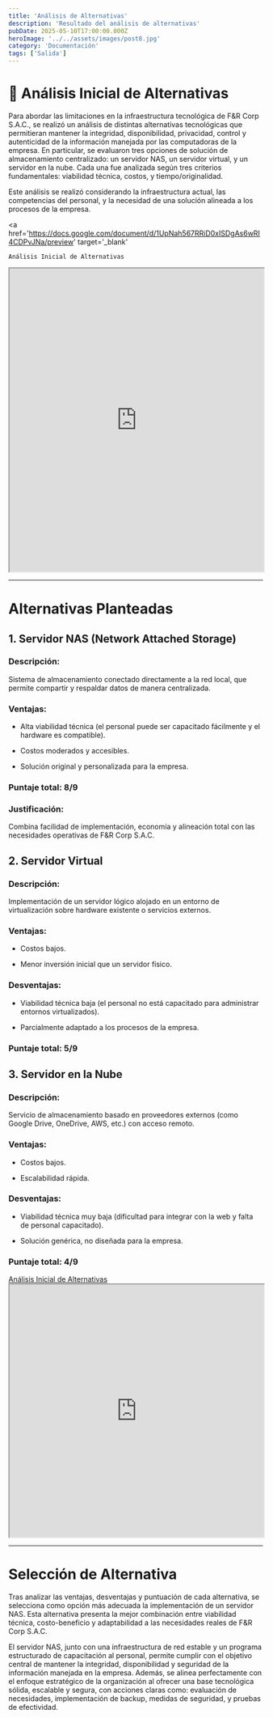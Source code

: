 ```yaml
---
title: 'Análisis de Alternativas'
description: 'Resultado del análisis de alternativas'
pubDate: 2025-05-10T17:00:00.000Z
heroImage: '../../assets/images/post8.jpg'
category: 'Documentación'
tags: ['Salida']
---
```


# 🧩 Análisis Inicial de Alternativas

Para abordar las limitaciones en la infraestructura tecnológica de F&R Corp S.A.C., se realizó un análisis de distintas alternativas tecnológicas que permitieran mantener la integridad, disponibilidad, privacidad, control y autenticidad de la información manejada por las computadoras de la empresa. En particular, se evaluaron tres opciones de solución de almacenamiento centralizado: un servidor NAS, un servidor virtual, y un servidor en la nube. Cada una fue analizada según tres criterios fundamentales: viabilidad técnica, costos, y tiempo/originalidad.

Este análisis se realizó considerando la infraestructura actual, las competencias del personal, y la necesidad de una solución alineada a los procesos de la empresa.

<a
	href='https://docs.google.com/document/d/1UpNah567RRiD0xISDgAs6wRI4CDPvJNa/preview'
	target='_blank'
>
	Análisis Inicial de Alternativas
</a>

<iframe
	src='https://docs.google.com/document/d/1UpNah567RRiD0xISDgAs6wRI4CDPvJNa/preview'
	width='100%'
	height='600'
></iframe>

---

# Alternativas Planteadas

## 1. Servidor NAS (Network Attached Storage)

### Descripción:

Sistema de almacenamiento conectado directamente a la red local, que permite compartir y respaldar datos de manera centralizada.

### Ventajas:

- Alta viabilidad técnica (el personal puede ser capacitado fácilmente y el hardware es compatible).

- Costos moderados y accesibles.

- Solución original y personalizada para la empresa.

### Puntaje total: 8/9

### Justificación:

Combina facilidad de implementación, economía y alineación total con las necesidades operativas de F&R Corp S.A.C.

## 2. Servidor Virtual

### Descripción:

Implementación de un servidor lógico alojado en un entorno de virtualización sobre hardware existente o servicios externos.

### Ventajas:

- Costos bajos.

- Menor inversión inicial que un servidor físico.

### Desventajas:

- Viabilidad técnica baja (el personal no está capacitado para administrar entornos virtualizados).

- Parcialmente adaptado a los procesos de la empresa.

### Puntaje total: 5/9

## 3. Servidor en la Nube

### Descripción:

Servicio de almacenamiento basado en proveedores externos (como Google Drive, OneDrive, AWS, etc.) con acceso remoto.

### Ventajas:

- Costos bajos.

- Escalabilidad rápida.

### Desventajas:

- Viabilidad técnica muy baja (dificultad para integrar con la web y falta de personal capacitado).

- Solución genérica, no diseñada para la empresa.

### Puntaje total: 4/9

<a href='https://drive.google.com/file/d/1nkhKI2wAhvEN0zCyZVxAkIE1Uvpz8VAQ/preview' target='_blank'>
	Análisis Inicial de Alternativas
</a>

<iframe
	src='https://drive.google.com/file/d/1nkhKI2wAhvEN0zCyZVxAkIE1Uvpz8VAQ/preview'
	width='100%'
	height='500'
></iframe>

---

# Selección de Alternativa

Tras analizar las ventajas, desventajas y puntuación de cada alternativa, se selecciona como opción más adecuada la implementación de un servidor NAS. Esta alternativa presenta la mejor combinación entre viabilidad técnica, costo-beneficio y adaptabilidad a las necesidades reales de F&R Corp S.A.C.

El servidor NAS, junto con una infraestructura de red estable y un programa estructurado de capacitación al personal, permite cumplir con el objetivo central de mantener la integridad, disponibilidad y seguridad de la información manejada en la empresa. Además, se alinea perfectamente con el enfoque estratégico de la organización al ofrecer una base tecnológica sólida, escalable y segura, con acciones claras como: evaluación de necesidades, implementación de backup, medidas de seguridad, y pruebas de efectividad.
